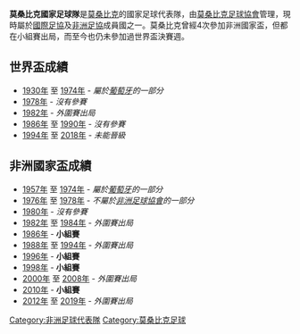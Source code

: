 {{unreferenced|time=2019-09-01T10:44:05+00:00}}
{{Infobox National football team 
| Name               = 莫桑比克
| Badge              = Flag of Mozambique.svg
| Nickname           = Os Mambas
| Association        = [[莫桑比克足球協會|莫桑比克足球協會]] 
| Sub-confederation  = [[南非洲足球協會議會|南非洲足球協會議會 (COSAFA)]] (Southern Africa)
| Confederation      = [[非洲足球協會|非洲足球協會]]
| Coach              = {{link-en|路易士·岡薩爾維斯|Luís Gonçalves}}
| Captain            = 
| Most caps          = {{link-en|奇基尼霍·孔德|Chiquinho Conde}} (98)
| Top scorer         = {{link-en|蒂科-蒂科|Tico-Tico}} (27)
| Home Stadium       = {{link-en|津佩托體育場|Estádio do Zimpeto}}
| FIFA Trigramme     = MOZ 
| FIFA Rank          = {{FIFA World Rankings|MOZ}}
| FIFA max           = 66 
| FIFA max date      = 1997年11月
| FIFA min           = 134
| FIFA min date      = 2005年7月、2006年9月
| Elo Rank           = {{World Football Elo Ratings|Mozambique}}
| Elo max            = 85 
| Elo max date       = 1985年9月 
| Elo min            = 151 
| Elo min date       = 2003年3月

| pattern_la1=_blackborder
| pattern_b1=_mocambique13h
| pattern_ra1=_blackborder
| pattern_sh1=
| pattern_so1=_blacktop
| leftarm1=FF0000
| body1=FF0000
| rightarm1=FF0000
| shorts1=000000
| socks1=FF0000
| pattern_la2=_blackborder
| pattern_b2=_vneckred
| pattern_ra2=_blackborder
| pattern_sh2=
| pattern_so2=_blacktop
| leftarm2=FFFF00
| body2=FFFF00
| rightarm2=FFFF00
| shorts2=000000
| socks2=FFFF00

| World cup apps     = 
| World cup first    =  
| World cup best     = 
| Regional name      = [[非洲國家盃|非洲國家盃]] 
| Regional cup apps  = 4次 
| Regional cup first = [[1986年非洲國家盃|1986年]] 
| Regional cup best  = 小組賽，[[1986年非洲國家盃|1986年]], [[1996年非洲國家盃|1996年]], <br />[[1998年非洲國家盃|1998年]], [[2010年非洲國家盃|2010年]],
}}

'''莫桑比克國家足球隊'''是[[莫桑比克|莫桑比克]]的國家足球代表隊，由[[莫桑比克足球協會|莫桑比克足球協會]]管理，現時屬於[[國際足協|國際足協]]及[[非洲足協|非洲足協]]成員國之一。莫桑比克曾經4次參加非洲國家盃，但都在小組賽出局，而至今也仍未參加過世界盃決賽週。

== 世界盃成績 ==
* [[1930年世界盃足球賽|1930年]] 至 [[1974年世界盃足球賽|1974年]] - ''屬於[[葡萄牙國家足球隊|葡萄牙]]的一部分''
* [[1978年世界盃足球賽|1978年]] - ''沒有參賽''
* [[1982年世界盃足球賽|1982年]] - ''外圍賽出局''
* [[1986年世界盃足球賽|1986年]] 至 [[1990年世界盃足球賽|1990年]] - ''沒有參賽''
* [[1994年世界盃足球賽|1994年]] 至 [[2018年世界盃足球賽|2018年]] - ''未能晉級''

== 非洲國家盃成績 ==
* [[1957年非洲國家盃|1957年]] 至 [[1974年非洲國家盃|1974年]] - ''屬於[[葡萄牙國家足球隊|葡萄牙]]的一部分''
* [[1976年非洲國家盃|1976年]] 至 [[1978年非洲國家盃|1978年]] - ''不屬於[[非洲足球協會|非洲足球協會]]的一部分''
* [[1980年非洲國家盃|1980年]] - ''沒有參賽''
* [[1982年非洲國家盃|1982年]] 至 [[1984年非洲國家盃|1984年]] - ''外圍賽出局''
* [[1986年非洲国家盃|1986年]] - '''小組賽'''
* [[1988年非洲國家盃|1988年]] 至 [[1994年非洲國家盃|1994年]] - ''外圍賽出局''
* [[1996年非洲國家盃|1996年]] - '''小組賽'''
* [[1998年非洲國家盃|1998年]] - '''小組賽'''
* [[2000年非洲國家盃|2000年]] 至 [[2008年非洲國家盃|2008年]] - ''外圍賽出局''
* [[2010年非洲國家盃|2010年]] - '''小組賽'''
* [[2012年非洲國家盃|2012年]] 至 [[2019年非洲國家盃|2019年]] - ''外圍賽出局''


{{CAF teams}}
{{國際足球}}

[[Category:非洲足球代表隊|Category:非洲足球代表隊]]
[[Category:莫桑比克足球|Category:莫桑比克足球]]